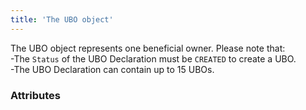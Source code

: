 ```yaml
---
title: 'The UBO object'  
---
```


  

The UBO object represents one beneficial owner. Please note that:  
-The `Status` of the UBO Declaration must be `CREATED` to create a UBO.  
-The UBO Declaration can contain up to 15 UBOs.  

### Attributes  

<Id />  

<CreationDate />  

<LastName1 />  

<FirstName1 />  

<Birthday />  

<Nationality />  

<Address3 />  

<Birthplace />  

<IsActive />